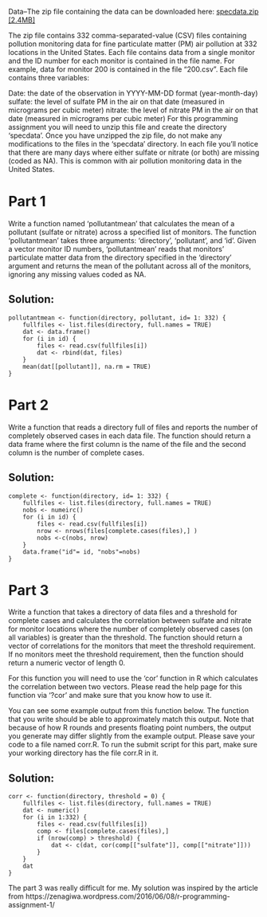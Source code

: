 Data--The zip file containing the data can be downloaded here: 
[specdata.zip [2.4MB]](https://d396qusza40orc.cloudfront.net/rprog%2Fdata%2Fspecdata.zip)

The zip file contains 332 comma-separated-value (CSV) files containing pollution monitoring data for fine particulate matter (PM) air pollution at 332 locations in the United States. Each file contains data from a single monitor and the ID number for each monitor is contained in the file name. For example, data for monitor 200 is contained in the file "200.csv". Each file contains three variables:

Date: the date of the observation in YYYY-MM-DD format (year-month-day)
sulfate: the level of sulfate PM in the air on that date (measured in micrograms per cubic meter)
nitrate: the level of nitrate PM in the air on that date (measured in micrograms per cubic meter)
For this programming assignment you will need to unzip this file and create the directory 'specdata'. Once you have unzipped the zip file, do not make any modifications to the files in the 'specdata' directory. In each file you'll notice that there are many days where either sulfate or nitrate (or both) are missing (coded as NA). This is common with air pollution monitoring data in the United States.

# Part 1
Write a function named 'pollutantmean' that calculates the mean of a pollutant (sulfate or nitrate) across a specified list of 
monitors. The function 'pollutantmean' takes three arguments: 'directory', 'pollutant', and 'id'. Given a vector monitor ID 
numbers, 'pollutantmean' reads that monitors' particulate matter data from the directory specified in the 'directory' argument 
and returns the mean of the pollutant across all of the monitors, ignoring any missing values coded as NA.

## Solution:
```
pollutantmean <- function(directory, pollutant, id= 1: 332) {
    fullfiles <- list.files(directory, full.names = TRUE)
    dat <- data.frame()
    for (i in id) {
        files <- read.csv(fullfiles[i])
        dat <- rbind(dat, files)
    }
    mean(dat[[pollutant]], na.rm = TRUE)
}
```

# Part 2
Write a function that reads a directory full of files and reports the number of completely observed cases in each data file. The function should return a data frame where the first column is the name of the file and the second column is the number of complete cases. 

## Solution:
```
complete <- function(directory, id= 1: 332) {
    fullfiles <- list.files(directory, full.names = TRUE)
    nobs <- numeirc()
    for (i in id) {
        files <- read.csv(fullfiles[i])
        nrow <- nrows(files[complete.cases(files),] )  
        nobs <-c(nobs, nrow)
    }
    data.frame("id"= id, "nobs"=nobs)
}
```

# Part 3
Write a function that takes a directory of data files and a threshold for complete cases and calculates the correlation between sulfate and nitrate for monitor locations where the number of completely observed cases (on all variables) is greater than the threshold. The function should return a vector of correlations for the monitors that meet the threshold requirement. If no monitors meet the threshold requirement, then the function should return a numeric vector of length 0. 

For this function you will need to use the 'cor' function in R which calculates the correlation between two vectors. Please read the help page for this function via '?cor' and make sure that you know how to use it.

You can see some example output from this function below. The function that you write should be able to approximately match this output. Note that because of how R rounds and presents floating point numbers, the output you generate may differ slightly from the example output. Please save your code to a file named corr.R. To run the submit script for this part, make sure your working directory has the file corr.R in it.

## Solution:
```
corr <- function(directory, threshold = 0) {
    fullfiles <- list.files(directory, full.names = TRUE)
    dat <- numeric()
    for (i in 1:332) {
        files <- read.csv(fullfiles[i]) 
        comp <- files[complete.cases(files),]
        if (nrow(comp) > threshold) {
            dat <- c(dat, cor(comp[["sulfate"]], comp[["nitrate"]]))
        }
    }
    dat
}
```
The part 3 was really difficult for me. My solution was inspired by the article from https://zenagiwa.wordpress.com/2016/06/08/r-programming-assignment-1/

